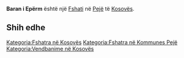 {{Fshat në 
 | Emri                = Baran i Epërm
 | Emri (Rasa dhanore) = 
 | Figura              = 
 | Shteti              = Kosovës
 | Komuna              = Pejë
 | Kodi postar         = 
 | Sipërfaqja          = 
 | Popullsia           = 0
 | Regj. i popullsisë  = 
 | Dend. e popullsisë  = 
 | Faqja zyrtare       = 
 <!--- Koordinatat ----> 
 | Gjerësia            = 42.57722
 | Gjatësia            = 20.40222
 | Lartësia            = 
}}
'''Baran i Epërm''' është një [[Fshati]] në [[ Pejë ]] të [[ Kosovës ]].

<!-- == Gjeografia == -->
<!-- == Historia == -->
<!-- == Demografia == -->
== Shih edhe ==
{{Komuna Pejë}}
{{Kosovo-Administrata-Cung}}

[[Kategoria:Fshatra në Kosovës]]
[[Kategoria:Fshatra në Kommunes Pejë]]
[[Kategoria:Vendbanime në Kosovës]]